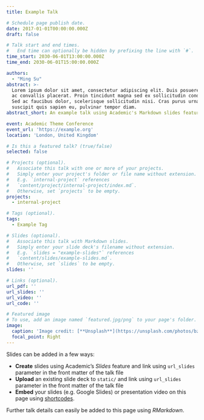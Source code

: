 ```yaml
---
title: Example Talk

# Schedule page publish date.
date: 2017-01-01T00:00:00.000Z
draft: false

# Talk start and end times.
#   End time can optionally be hidden by prefixing the line with `#`.
time_start: 2030-06-01T13:00:00.000Z
time_end: 2030-06-01T15:00:00.000Z

authors:
  - "Ming Su"
abstract: >-
  Lorem ipsum dolor sit amet, consectetur adipiscing elit. Duis posuere tellus
  ac convallis placerat. Proin tincidunt magna sed ex sollicitudin condimentum.
  Sed ac faucibus dolor, scelerisque sollicitudin nisi. Cras purus urna,
  suscipit quis sapien eu, pulvinar tempor diam.
abstract_short: An example talk using Academic's Markdown slides feature.

event: Academic Theme Conference
event_url: 'https://example.org'
location: 'London, United Kingdom'

# Is this a featured talk? (true/false)
selected: false

# Projects (optional).
#   Associate this talk with one or more of your projects.
#   Simply enter your project's folder or file name without extension.
#   E.g. `internal-project` references
#   `content/project/internal-project/index.md`.
#   Otherwise, set `projects` to be empty.
projects:
  - internal-project

# Tags (optional).
tags:
  - Example Tag

# Slides (optional).
#   Associate this talk with Markdown slides.
#   Simply enter your slide deck's filename without extension.
#   E.g. `slides = "example-slides"` references
#   `content/slides/example-slides.md`.
#   Otherwise, set `slides` to be empty.
slides: ''

# Links (optional).
url_pdf: ''
url_slides: ''
url_video: ''
url_code: ''

# Featured image
# To use, add an image named `featured.jpg/png` to your page's folder.
image:
  caption: 'Image credit: [**Unsplash**](https://unsplash.com/photos/bzdhc5b3Bxs)'
  focal_point: Right
---
```


Slides can be added in a few ways:

- **Create** slides using Academic's *Slides* feature and link using `url_slides` parameter in the front matter of the talk file
- **Upload** an existing slide deck to `static/` and link using `url_slides` parameter in the front matter of the talk file
- **Embed** your slides (e.g. Google Slides) or presentation video on this page using [shortcodes](https://sourcethemes.com/academic/docs/writing-markdown-latex/).

Further talk details can easily be added to this page using *RMarkdown*.
